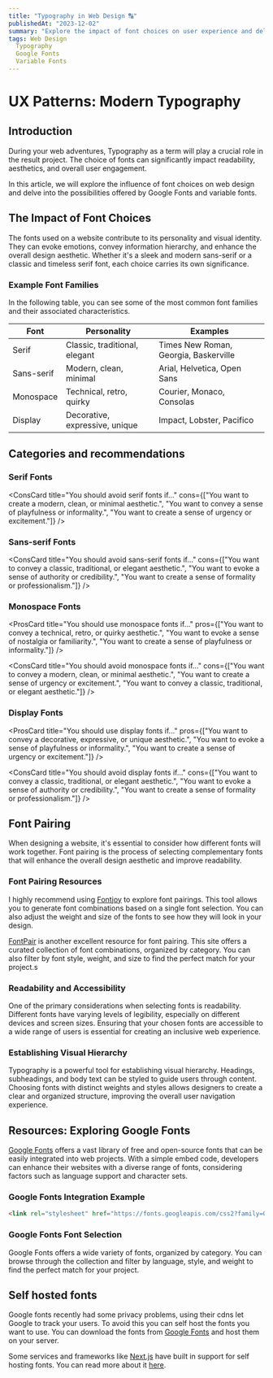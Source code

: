---
title: "Typography in Web Design 🔠"
publishedAt: "2023-12-02"
summary: "Explore the impact of font choices on user experience and delve into the world of Google Fonts and variable fonts."
tags: Web Design
  Typography
  Google Fonts
  Variable Fonts
---

# UX Patterns: Modern Typography

## Introduction

During your web adventures, Typography as a term will play a crucial role in the result project. The choice of fonts can significantly impact readability, aesthetics, and overall user engagement.

In this article, we will explore the influence of font choices on web design and delve into the possibilities offered by Google Fonts and variable fonts.

## The Impact of Font Choices

The fonts used on a website contribute to its personality and visual identity. They can evoke emotions, convey information hierarchy, and enhance the overall design aesthetic. Whether it's a sleek and modern sans-serif or a classic and timeless serif font, each choice carries its own significance.

### Example Font Families

In the following table, you can see some of the most common font families and their associated characteristics.

<table>
  <thead>
    <tr>
      <th>Font</th>
      <th>Personality</th>
      <th>Examples</th>
    </tr>
  </thead>
  <tbody>
    <tr>
      <td>Serif</td>
      <td>Classic, traditional, elegant</td>
      <td style={{ fontFamily: "Times New Roman, Georgia, Baskerville" }}>Times New Roman, Georgia, Baskerville</td>
    </tr>
    <tr>
      <td>Sans-serif</td>
      <td>Modern, clean, minimal</td>
      <td style={{ fontFamily: "Arial, Helvetica, Open Sans" }}>Arial, Helvetica, Open Sans</td>
    </tr>
    <tr>
      <td>Monospace</td>
      <td>Technical, retro, quirky</td>
      <td style={{ fontFamily: "Courier, Monaco, Consolas" }}>Courier, Monaco, Consolas</td>
    </tr>
    <tr>
      <td>Display</td>
      <td>Decorative, expressive, unique</td>
      <td style={{ fontFamily: "Impact, Lobster, Pacifico" }}>Impact, Lobster, Pacifico</td>
    </tr>
  </tbody>
</table>

## Categories and recommendations

<h3 style={{ fontFamily: "Times New Roman, Georgia, Baskerville" }} class="text-4xl">
  Serif Fonts
</h3>
<ProsCard title="You should use serif fonts if..." pros={["You want to convey a classic, traditional, or elegant aesthetic.", "You want to evoke a sense of authority or credibility.", "You want to create a sense of formality or professionalism."]} />

<ConsCard title="You should avoid serif fonts if..." cons={["You want to create a modern, clean, or minimal aesthetic.", "You want to convey a sense of playfulness or informality.", "You want to create a sense of urgency or excitement."]} />

<h3 style={{ fontFamily: "Arial, Helvetica, Open Sans" }} class="text-4xl">
  Sans-serif Fonts
</h3>
<ProsCard title="You should use sans-serif fonts if..." pros={["You want to create a modern, clean, or minimal aesthetic.", "You want to convey a sense of playfulness or informality.", "You want to create a sense of urgency or excitement."]} />

<ConsCard title="You should avoid sans-serif fonts if..." cons={["You want to convey a classic, traditional, or elegant aesthetic.", "You want to evoke a sense of authority or credibility.", "You want to create a sense of formality or professionalism."]} />

<h3 style={{ fontFamily: "Courier, Monaco, Consolas" }} class="text-4xl">
  Monospace Fonts
</h3>

<ProsCard title="You should use monospace fonts if..." pros={["You want to convey a technical, retro, or quirky aesthetic.", "You want to evoke a sense of nostalgia or familiarity.", "You want to create a sense of playfulness or informality."]} />

<ConsCard title="You should avoid monospace fonts if..." cons={["You want to convey a modern, clean, or minimal aesthetic.", "You want to create a sense of urgency or excitement.", "You want to convey a classic, traditional, or elegant aesthetic."]} />

<h3 style={{ fontFamily: "Impact, Lobster, Pacifico" }} class="text-4xl font-normal">
  Display Fonts
</h3>

<ProsCard title="You should use display fonts if..." pros={["You want to convey a decorative, expressive, or unique aesthetic.", "You want to evoke a sense of playfulness or informality.", "You want to create a sense of urgency or excitement."]} />

<ConsCard title="You should avoid display fonts if..." cons={["You want to convey a classic, traditional, or elegant aesthetic.", "You want to evoke a sense of authority or credibility.", "You want to create a sense of formality or professionalism."]} />

## Font Pairing

When designing a website, it's essential to consider how different fonts will work together. Font pairing is the process of selecting complementary fonts that will enhance the overall design aesthetic and improve readability.

### Font Pairing Resources

I highly recommend using [Fontjoy](https://fontjoy.com/) to explore font pairings. This tool allows you to generate font combinations based on a single font selection. You can also adjust the weight and size of the fonts to see how they will look in your design.

[FontPair](https://www.fontpair.co) is another excellent resource for font pairing. This site offers a curated collection of font combinations, organized by category. You can also filter by font style, weight, and size to find the perfect match for your project.s

<div class="flex gap-4">
  <StyledLink href="https://fontjoy.com/" name="Fontjoy" />
  <StyledLink href="https://www.fontpair.co" name="FontPair" />
</div>

### Readability and Accessibility

One of the primary considerations when selecting fonts is readability. Different fonts have varying levels of legibility, especially on different devices and screen sizes. Ensuring that your chosen fonts are accessible to a wide range of users is essential for creating an inclusive web experience.

### Establishing Visual Hierarchy

Typography is a powerful tool for establishing visual hierarchy. Headings, subheadings, and body text can be styled to guide users through content. Choosing fonts with distinct weights and styles allows designers to create a clear and organized structure, improving the overall user navigation experience.

## Resources: Exploring Google Fonts

[Google Fonts](https://fonts.google.com/) offers a vast library of free and open-source fonts that can be easily integrated into web projects. With a simple embed code, developers can enhance their websites with a diverse range of fonts, considering factors such as language support and character sets.

### Google Fonts Integration Example

```html
<link rel="stylesheet" href="https://fonts.googleapis.com/css2?family=Open+Sans:wght@400;700&display=swap" />
```

### Google Fonts Font Selection

Google Fonts offers a wide variety of fonts, organized by category. You can browse through the collection and filter by language, style, and weight to find the perfect match for your project.

## Self hosted fonts

Google fonts recently had some privacy problems, using their cdns let Google to track your users. To avoid this you can self host the fonts you want to use. You can download the fonts from [Google Fonts](https://fonts.google.com/) and host them on your server.

Some services and frameworks like [Next.js](https://nextjs.org/) have built in support for self hosting fonts. You can read more about it [here](https://nextjs.org/docs/basic-features/font-optimization).
